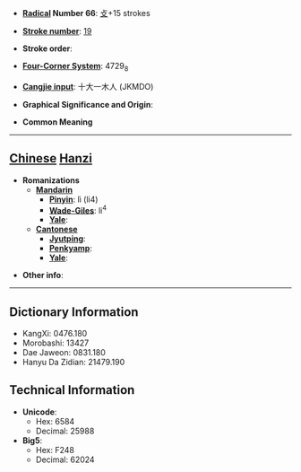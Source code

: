 * '''[[Wiktionary:Chinese radical index| Radical]] Number 66''': [[Wiktionary:Chinese radical index 攴|攴]]+15 strokes

* '''[[Wiktionary:Chinese total strokes index|Stroke number]]''': [[Wiktionary:Chinese total strokes index 19|19]]

* '''Stroke order''': 

* '''[[Wiktionary:Chinese four corner index|Four-Corner System]]''': 4729<sub>8</sub>

* '''[[Wiktionary:Chinese Cangjie index|Cangjie input]]''': 十大一木人 (JKMDO)

* '''Graphical Significance and Origin''': 

* '''Common Meaning'''

----

== [[Chinese]] [[Hanzi]] ==

* '''Romanizations'''
** '''[[Mandarin]]'''
*** '''[[Pinyin]]''': lì (li4)
*** '''[[Wade-Giles]]''': li<sup>4</sup>
*** '''[[Yale]]''': 
** '''[[Cantonese]]'''
*** '''[[Jyutping]]''':
*** '''[[Penkyamp]]''': 
*** '''[[Yale]]''': 

* '''Other info''': 

----

== Dictionary Information ==

* KangXi: 0476.180
* Morobashi: 13427
* Dae Jaweon: 0831.180
* Hanyu Da Zidian: 21479.190

== Technical Information ==

* '''Unicode''':
** Hex: 6584
** Decimal: 25988
* '''Big5''':
** Hex: F248
** Decimal: 62024